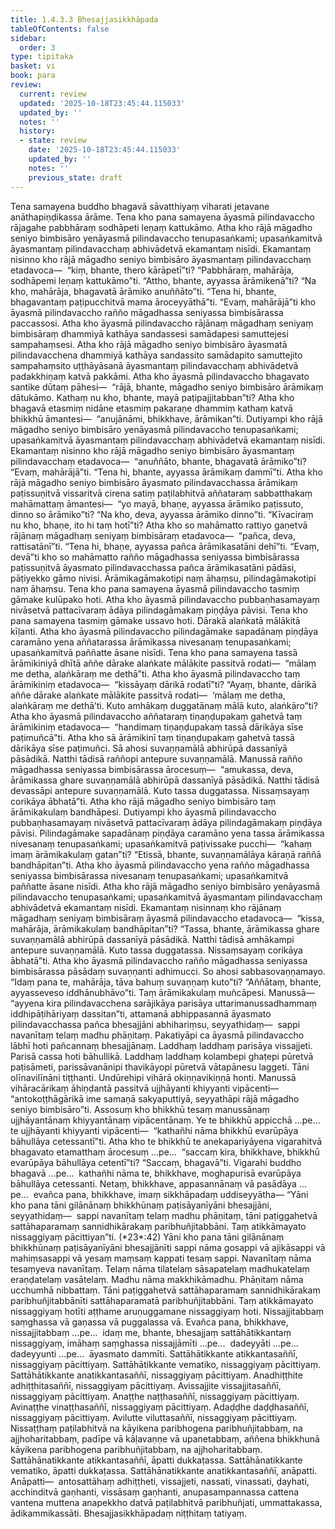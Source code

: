 ```yaml
---
title: 1.4.3.3 Bhesajjasikkhāpada
tableOfContents: false
sidebar:
  order: 3
type: tipitaka
basket: vi
book: para
review:
  current: review
  updated: '2025-10-18T23:45:44.115033'
  updated_by: ''
  notes: ''
  history:
  - state: review
    date: '2025-10-18T23:45:44.115033'
    updated_by: ''
    notes: ''
    previous_state: draft
---
```



<DynamicBreadcrumb />


<ReviewStatus review={frontmatter.review} showDetails={true} />

<HypothesisAnnotation frontmatter={frontmatter} />

<Division number="618" book="para" e="ch" v="1" p="360">

<Paragraph number="2307" book="para">
Tena samayena buddho bhagavā sāvatthiyaṃ viharati jetavane anāthapiṇḍikassa ārāme. Tena kho pana samayena āyasmā pilindavaccho rājagahe pabbhāraṃ sodhāpeti leṇaṃ kattukāmo. Atha kho rājā māgadho seniyo bimbisāro yenāyasmā pilindavaccho tenupasaṅkami; upasaṅkamitvā āyasmantaṃ pilindavacchaṃ abhivādetvā ekamantaṃ nisīdi. Ekamantaṃ nisinno kho rājā māgadho seniyo bimbisāro āyasmantaṃ pilindavacchaṃ etadavoca—  “kiṃ, bhante, thero kārāpetī”ti? “Pabbhāraṃ, mahārāja, sodhāpemi leṇaṃ kattukāmo”ti. “Attho, bhante, ayyassa ārāmikenā”ti? “Na kho, mahārāja, bhagavatā ārāmiko anuññāto”ti. “Tena hi, bhante, bhagavantaṃ paṭipucchitvā mama āroceyyāthā”ti. “Evaṃ, mahārājā”ti kho āyasmā pilindavaccho rañño māgadhassa seniyassa bimbisārassa paccassosi. Atha kho āyasmā pilindavaccho rājānaṃ māgadhaṃ seniyaṃ bimbisāraṃ dhammiyā kathāya sandassesi samādapesi samuttejesi sampahaṃsesi. Atha kho rājā māgadho seniyo bimbisāro āyasmatā pilindavacchena dhammiyā kathāya sandassito samādapito samuttejito sampahaṃsito uṭṭhāyāsanā āyasmantaṃ pilindavacchaṃ abhivādetvā padakkhiṇaṃ katvā pakkāmi.
</Paragraph>

</Division>
<Division number="619" book="para" e="ch" v="1" p="360">

<Paragraph number="2308" book="para">
Atha kho āyasmā pilindavaccho bhagavato santike dūtaṃ pāhesi—  “rājā, bhante, māgadho seniyo bimbisāro ārāmikaṃ dātukāmo. Kathaṃ nu kho, bhante, mayā paṭipajjitabban”ti? Atha kho bhagavā etasmiṃ nidāne etasmiṃ pakaraṇe dhammiṃ kathaṃ katvā bhikkhū āmantesi—  “anujānāmi, bhikkhave, ārāmikan”ti. Dutiyampi kho rājā māgadho seniyo bimbisāro yenāyasmā pilindavaccho tenupasaṅkami; upasaṅkamitvā āyasmantaṃ pilindavacchaṃ abhivādetvā ekamantaṃ nisīdi. Ekamantaṃ nisinno kho rājā māgadho seniyo bimbisāro āyasmantaṃ pilindavacchaṃ etadavoca—  “anuññāto, bhante, bhagavatā ārāmiko”ti? “Evaṃ, mahārājā”ti. “Tena hi, bhante, ayyassa ārāmikaṃ dammī”ti. Atha kho rājā māgadho seniyo bimbisāro āyasmato pilindavacchassa ārāmikaṃ paṭissuṇitvā vissaritvā cirena satiṃ paṭilabhitvā aññataraṃ sabbatthakaṃ mahāmattaṃ āmantesi—  “yo mayā, bhaṇe, ayyassa ārāmiko paṭissuto, dinno so ārāmiko”ti? “Na kho, deva, ayyassa ārāmiko dinno”ti. “Kīvaciraṃ nu kho, bhaṇe, ito hi taṃ hotī”ti? Atha kho so mahāmatto rattiyo gaṇetvā rājānaṃ māgadhaṃ seniyaṃ bimbisāraṃ etadavoca—  “pañca, deva, rattisatānī”ti. “Tena hi, bhaṇe, ayyassa pañca ārāmikasatāni dehī”ti. “Evaṃ, devā”ti kho so mahāmatto rañño māgadhassa seniyassa bimbisārassa paṭissuṇitvā āyasmato pilindavacchassa pañca ārāmikasatāni pādāsi, pāṭiyekko gāmo nivisi. Ārāmikagāmakotipi naṃ āhaṃsu, pilindagāmakotipi naṃ āhaṃsu.
</Paragraph>

</Division>
<Division number="620" book="para" e="ch" v="1" p="361">

<Paragraph number="2309" book="para">
Tena kho pana samayena āyasmā pilindavaccho tasmiṃ gāmake kulūpako hoti. Atha kho āyasmā pilindavaccho pubbaṇhasamayaṃ nivāsetvā pattacīvaraṃ ādāya pilindagāmakaṃ piṇḍāya pāvisi. Tena kho pana samayena tasmiṃ gāmake ussavo hoti. Dārakā alaṅkatā mālākitā kīḷanti. Atha kho āyasmā pilindavaccho pilindagāmake sapadānaṃ piṇḍāya caramāno yena aññatarassa ārāmikassa nivesanaṃ tenupasaṅkami; upasaṅkamitvā paññatte āsane nisīdi. Tena kho pana samayena tassā ārāmikiniyā dhītā aññe dārake alaṅkate mālākite passitvā rodati—  “mālaṃ me detha, alaṅkāraṃ me dethā”ti. Atha kho āyasmā pilindavaccho taṃ ārāmikiniṃ etadavoca—  “kissāyaṃ dārikā rodatī”ti? “Ayaṃ, bhante, dārikā aññe dārake alaṅkate mālākite passitvā rodati—  ‘mālaṃ me detha, alaṅkāraṃ me dethā’ti. Kuto amhākaṃ duggatānaṃ mālā kuto, alaṅkāro”ti? Atha kho āyasmā pilindavaccho aññataraṃ tiṇaṇḍupakaṃ gahetvā taṃ ārāmikiniṃ etadavoca—  “handimaṃ tiṇaṇḍupakaṃ tassā dārikāya sīse paṭimuñcā”ti. Atha kho sā ārāmikinī taṃ tiṇaṇḍupakaṃ gahetvā tassā dārikāya sīse paṭimuñci. Sā ahosi suvaṇṇamālā abhirūpā dassanīyā pāsādikā. Natthi tādisā raññopi antepure suvaṇṇamālā. Manussā rañño māgadhassa seniyassa bimbisārassa ārocesuṃ—  “amukassa, deva, ārāmikassa ghare suvaṇṇamālā abhirūpā dassanīyā pāsādikā. Natthi tādisā devassāpi antepure suvaṇṇamālā. Kuto tassa duggatassa. Nissaṃsayaṃ corikāya ābhatā”ti. Atha kho rājā māgadho seniyo bimbisāro taṃ ārāmikakulaṃ bandhāpesi. Dutiyampi kho āyasmā pilindavaccho pubbaṇhasamayaṃ nivāsetvā pattacīvaraṃ ādāya pilindagāmakaṃ piṇḍāya pāvisi. Pilindagāmake sapadānaṃ piṇḍāya caramāno yena tassa ārāmikassa nivesanaṃ tenupasaṅkami; upasaṅkamitvā paṭivissake pucchi—  “kahaṃ imaṃ ārāmikakulaṃ gatan”ti? “Etissā, bhante, suvaṇṇamālāya kāraṇā raññā bandhāpitan”ti.
</Paragraph>

</Division>
<Division number="621" book="para" e="ch" v="1" p="362">

<Paragraph number="2310" book="para">
Atha kho āyasmā pilindavaccho yena rañño māgadhassa seniyassa bimbisārassa nivesanaṃ tenupasaṅkami; upasaṅkamitvā paññatte āsane nisīdi. Atha kho rājā māgadho seniyo bimbisāro yenāyasmā pilindavaccho tenupasaṅkami; upasaṅkamitvā āyasmantaṃ pilindavacchaṃ abhivādetvā ekamantaṃ nisīdi. Ekamantaṃ nisinnaṃ kho rājānaṃ māgadhaṃ seniyaṃ bimbisāraṃ āyasmā pilindavaccho etadavoca—  “kissa, mahārāja, ārāmikakulaṃ bandhāpitan”ti? “Tassa, bhante, ārāmikassa ghare suvaṇṇamālā abhirūpā dassanīyā pāsādikā. Natthi tādisā amhākampi antepure suvaṇṇamālā. Kuto tassa duggatassa. Nissaṃsayaṃ corikāya ābhatā”ti. Atha kho āyasmā pilindavaccho rañño māgadhassa seniyassa bimbisārassa pāsādaṃ suvaṇṇanti adhimucci. So ahosi sabbasovaṇṇamayo. “Idaṃ pana te, mahārāja, tāva bahuṃ suvaṇṇaṃ kuto”ti? “Aññātaṃ, bhante, ayyasseveso iddhānubhāvo”ti. Taṃ ārāmikakulaṃ muñcāpesi.
</Paragraph>

<Paragraph number="2311" book="para">
Manussā—  “ayyena kira pilindavacchena sarājikāya parisāya uttarimanussadhammaṃ iddhipāṭihāriyaṃ dassitan”ti, attamanā abhippasannā āyasmato pilindavacchassa pañca bhesajjāni abhihariṃsu, seyyathidaṃ—  sappi navanītaṃ telaṃ madhu phāṇitaṃ. Pakatiyāpi ca āyasmā pilindavaccho lābhī hoti pañcannaṃ bhesajjānaṃ. Laddhaṃ laddhaṃ parisāya vissajjeti. Parisā cassa hoti bāhullikā. Laddhaṃ laddhaṃ kolambepi ghaṭepi pūretvā paṭisāmeti, parissāvanānipi thavikāyopi pūretvā vātapānesu laggeti. Tāni olīnavilīnāni tiṭṭhanti. Undūrehipi vihārā okiṇṇavikiṇṇā honti. Manussā vihāracārikaṃ āhiṇḍantā passitvā ujjhāyanti khiyyanti vipācenti—  “antokoṭṭhāgārikā ime samaṇā sakyaputtiyā, seyyathāpi rājā māgadho seniyo bimbisāro”ti.
</Paragraph>

<Paragraph number="2312" book="para">
Assosuṃ kho bhikkhū tesaṃ manussānaṃ ujjhāyantānaṃ khiyyantānaṃ vipācentānaṃ. Ye te bhikkhū appicchā …pe…  te ujjhāyanti khiyyanti vipācenti—  “kathañhi nāma bhikkhū evarūpāya bāhullāya cetessantī”ti.
</Paragraph>

<Paragraph number="2313" book="para">
Atha kho te bhikkhū te anekapariyāyena vigarahitvā bhagavato etamatthaṃ ārocesuṃ …pe…  “saccaṃ kira, bhikkhave, bhikkhū evarūpāya bāhullāya cetentī”ti? “Saccaṃ, bhagavā”ti. Vigarahi buddho bhagavā …pe…  kathañhi nāma te, bhikkhave, moghapurisā evarūpāya bāhullāya cetessanti. Netaṃ, bhikkhave, appasannānaṃ vā pasādāya …pe…  evañca pana, bhikkhave, imaṃ sikkhāpadaṃ uddiseyyātha—
</Paragraph>

</Division>
<Division number="622" book="para" e="ch" v="1" p="363">

<Paragraph number="2314" book="para">
<Emphasis>“Yāni kho pana tāni gilānānaṃ bhikkhūnaṃ paṭisāyanīyāni bhesajjāni, seyyathidaṃ—  sappi navanītaṃ telaṃ madhu phāṇitaṃ, tāni paṭiggahetvā sattāhaparamaṃ sannidhikārakaṃ paribhuñjitabbāni. Taṃ atikkāmayato nissaggiyaṃ pācittiyan”</Emphasis>ti. (*23*:<Emphasis>42</Emphasis>)
</Paragraph>

</Division>
<Division number="623" book="para" e="ch" v="1" p="363">

<Paragraph number="2315" book="para">
<Emphasis>Yāni kho pana tāni gilānānaṃ bhikkhūnaṃ paṭisāyanīyāni bhesajjānī</Emphasis>ti <Emphasis>sappi</Emphasis> nāma gosappi vā ajikāsappi vā mahiṃsasappi vā yesaṃ maṃsaṃ kappati tesaṃ sappi. <Emphasis>Navanītaṃ</Emphasis> nāma tesaṃyeva navanītaṃ. <Emphasis>Telaṃ</Emphasis> nāma tilatelaṃ sāsapatelaṃ madhukatelaṃ eraṇḍatelaṃ vasātelaṃ. <Emphasis>Madhu</Emphasis> nāma makkhikāmadhu. <Emphasis>Phāṇitaṃ</Emphasis> nāma ucchumhā nibbattaṃ.
</Paragraph>

<Paragraph number="2316" book="para">
<Emphasis>Tāni paṭiggahetvā sattāhaparamaṃ sannidhikārakaṃ paribhuñjitabbānī</Emphasis>ti sattāhaparamatā paribhuñjitabbāni.
</Paragraph>

<Paragraph number="2317" book="para">
<Emphasis>Taṃ atikkāmayato nissaggiyaṃ hotī</Emphasis>ti aṭṭhame aruṇuggamane nissaggiyaṃ hoti. Nissajjitabbaṃ saṃghassa vā gaṇassa vā puggalassa vā. Evañca pana, bhikkhave, nissajjitabbaṃ …pe…  idaṃ me, bhante, bhesajjaṃ sattāhātikkantaṃ nissaggiyaṃ, imāhaṃ saṃghassa nissajjāmīti …pe…  dadeyyāti …pe…  dadeyyunti …pe…  āyasmato dammīti.
</Paragraph>

</Division>
<Division number="624" book="para" e="ch" v="1" p="364">

<Paragraph number="2318" book="para">
Sattāhātikkante atikkantasaññī, nissaggiyaṃ pācittiyaṃ. Sattāhātikkante vematiko, nissaggiyaṃ pācittiyaṃ. Sattāhātikkante anatikkantasaññī, nissaggiyaṃ pācittiyaṃ. Anadhiṭṭhite adhiṭṭhitasaññī, nissaggiyaṃ pācittiyaṃ. Avissajjite vissajjitasaññī, nissaggiyaṃ pācittiyaṃ. Anaṭṭhe naṭṭhasaññī, nissaggiyaṃ pācittiyaṃ. Avinaṭṭhe vinaṭṭhasaññī, nissaggiyaṃ pācittiyaṃ. Adaḍḍhe daḍḍhasaññī, nissaggiyaṃ pācittiyaṃ. Avilutte viluttasaññī, nissaggiyaṃ pācittiyaṃ.
</Paragraph>

<Paragraph number="2319" book="para">
Nissaṭṭhaṃ paṭilabhitvā na kāyikena paribhogena paribhuñjitabbaṃ, na ajjhoharitabbaṃ, padīpe vā kāḷavaṇṇe vā upanetabbaṃ, aññena bhikkhunā kāyikena paribhogena paribhuñjitabbaṃ, na ajjhoharitabbaṃ.
</Paragraph>

<Paragraph number="2320" book="para">
Sattāhānatikkante atikkantasaññī, āpatti dukkaṭassa. Sattāhānatikkante vematiko, āpatti dukkaṭassa. Sattāhānatikkante anatikkantasaññī, anāpatti.
</Paragraph>

</Division>
<Division number="625" book="para" e="ch" v="1" p="364">

<Paragraph number="2321" book="para">
Anāpatti—  antosattāhaṃ adhiṭṭheti, vissajjeti, nassati, vinassati, ḍayhati, acchinditvā gaṇhanti, vissāsaṃ gaṇhanti, anupasampannassa cattena vantena muttena anapekkho datvā paṭilabhitvā paribhuñjati, ummattakassa, ādikammikassāti.

</Paragraph>
</Division>

<Paragraph number="2322" type="center" book="para">
Bhesajjasikkhāpadaṃ niṭṭhitaṃ tatiyaṃ.
</Paragraph>